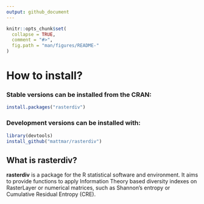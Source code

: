 ```yaml
---
output: github_document
---
```


<!-- README.md is generated from README.Rmd. Please edit that file -->

```r
knitr::opts_chunk$set(
  collapse = TRUE,
  comment = "#>",
  fig.path = "man/figures/README-"
)
```
<!-- badges: start -->
<!-- [![cran version](http://www.r-pkg.org/badges/version/rasterdiv)](https://cran.r-project.org/package=rasterdiv) -->
<!-- [![downloads](http://cranlogs.r-pkg.org/badges/rasterdiv)](http://cranlogs.r-pkg.org/badges/rasterdiv) -->
<!--[![total downloads](http://cranlogs.r-pkg.org/badges/grand-total/rasterdiv)](http://cranlogs.r-pkg.org/badges/grand-total/rasterdiv) -->
<!-- [![Rdoc](https://www.rdocumentation.org/packages/rasterdiv/versions/0.2-5.2)](https://www.rdocumentation.org/packages/rasterdiv/versions/0.2-5.2) -->
<!-- badges: end -->

# How to install?

### Stable versions can be installed from the CRAN:

```r
install.packages("rasterdiv")
```

### Development versions can be installed with:

```r
library(devtools)
install_github("mattmar/rasterdiv")
```

## What is rasterdiv?

__rasterdiv__ is a package for the R statistical software and environment. It aims to provide functions to apply Information Theory based diversity indexes on RasterLayer or numerical matrices, such as Shannon's entropy or Cumulative Residual Entropy (CRE).
